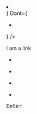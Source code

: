 <!--
  This is a template to create a page for components.
  It should not be linked to on the site in any way or form.
-->


<PageSection isHeader title="" description="" isStoryBook></PageSection>

<PageSection title="Usage">

</PageSection>

<PageSection title="Best Practices">
  <BestPractices
    Do={
      <ul>
        <li></li>
      </ul>
    }
    Dont={
      <ul>
        <li></li>
      </ul>
    }
  />
</PageSection>

<PageSection title="Content Guidelines">
  <PageSection subSectionLevel={1} title=""></PageSection>
</PageSection>

<PageSection title="Variants">
  <PageSection subSectionLevel={1} title="">
    <p></p>
  </PageSection>
</PageSection>

<PageSection title="State">
  <PageSection subSectionLevel={1} title="">
    <p></p>
    <Canvas>
      <PharosLink href="#">I am a link</PharosLink>
    </Canvas>
  </PageSection>
</PageSection>

<PageSection title="Accessibility">
  <PageSection subSectionLevel={1} title="Relevant WCAG Guidelines">
    <ul>
      <li></li>
    </ul>
  </PageSection>
  <PageSection subSectionLevel={1} title="Importance">
    <p></p>
  </PageSection>
  <PageSection subSectionLevel={1} title="Visual Expectations">
    <p></p>
    <ul>
      <li></li>
    </ul>
  </PageSection>
  <PageSection subSectionLevel={1} title="Code Expectations">
    <ul>
      <li></li>
    </ul>
  </PageSection>
  <PageSection subSectionLevel={1} title="Expected actions">
    <PageSection subSectionLevel={2} title="Screen reader">
      <p></p>
      <ul>
        <li></li>
      </ul>
    </PageSection>
    <PageSection subSectionLevel={2} title="Keyboard">
      <kbd>Enter</kbd>
    </PageSection>
  </PageSection>
</PageSection>
